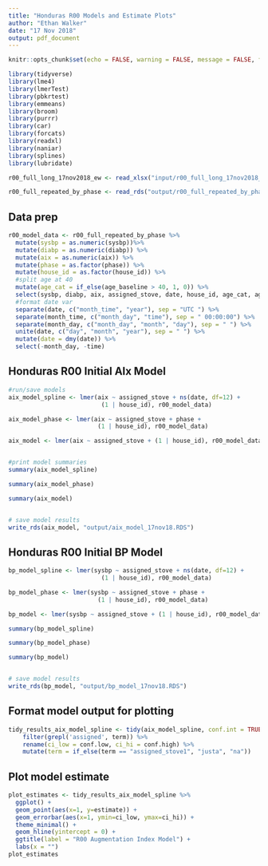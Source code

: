 ```yaml
---
title: "Honduras R00 Models and Estimate Plots"
author: "Ethan Walker"
date: "17 Nov 2018"
output: pdf_document
---
```


```r
knitr::opts_chunk$set(echo = FALSE, warning = FALSE, message = FALSE, fig.width = 10)
```


```r
library(tidyverse)
library(lme4)
library(lmerTest)
library(pbkrtest)
library(emmeans)
library(broom)
library(purrr)
library(car)
library(forcats)
library(readxl)
library(naniar)
library(splines)
library(lubridate)
```

```r
r00_full_long_17nov2018_ew <- read_xlsx("input/r00_full_long_17nov2018_ew.csv")

r00_full_repeated_by_phase <- read_rds("output/r00_full_repeated_by_phase.rds")
```

## Data prep
```r
r00_model_data <- r00_full_repeated_by_phase %>% 
  mutate(sysbp = as.numeric(sysbp))%>% 
  mutate(diabp = as.numeric(diabp)) %>% 
  mutate(aix = as.numeric(aix)) %>% 
  mutate(phase = as.factor(phase)) %>%
  mutate(house_id = as.factor(house_id)) %>%
  #split age at 40
  mutate(age_cat = if_else(age_baseline > 40, 1, 0)) %>% 
  select(sysbp, diabp, aix, assigned_stove, date, house_id, age_cat, age_current, phase) %>% 
  #format date var
  separate(date, c("month_time", "year"), sep = "UTC ") %>%
  separate(month_time, c("month_day", "time"), sep = " 00:00:00") %>%
  separate(month_day, c("month_day", "month", "day"), sep = " ") %>% 
  unite(date, c("day", "month", "year"), sep = " ") %>% 
  mutate(date = dmy(date)) %>% 
  select(-month_day, -time)
```


## Honduras R00 Initial AIx Model ##
```r
#run/save models
aix_model_spline <- lmer(aix ~ assigned_stove + ns(date, df=12) + 
                          (1 | house_id), r00_model_data)

aix_model_phase <- lmer(aix ~ assigned_stove + phase + 
                         (1 | house_id), r00_model_data)

aix_model <- lmer(aix ~ assigned_stove + (1 | house_id), r00_model_data)


#print model summaries
summary(aix_model_spline)

summary(aix_model_phase)

summary(aix_model)


# save model results
write_rds(aix_model, "output/aix_model_17nov18.RDS")
```

## Honduras R00 Initial BP Model ##
```r
bp_model_spline <- lmer(sysbp ~ assigned_stove + ns(date, df=12) + 
                          (1 | house_id), r00_model_data)

bp_model_phase <- lmer(sysbp ~ assigned_stove + phase + 
                         (1 | house_id), r00_model_data)

bp_model <- lmer(sysbp ~ assigned_stove + (1 | house_id), r00_model_data)

summary(bp_model_spline)

summary(bp_model_phase)

summary(bp_model)


# save model results
write_rds(bp_model, "output/bp_model_17nov18.RDS")
```

## Format model output for plotting
```r
tidy_results_aix_model_spline <- tidy(aix_model_spline, conf.int = TRUE) %>% 
    filter(grepl('assigned', term)) %>% 
    rename(ci_low = conf.low, ci_hi = conf.high) %>% 
    mutate(term = if_else(term == "assigned_stove1", "justa", "na"))
```

## Plot model estimate
```r
plot_estimates <- tidy_results_aix_model_spline %>%
  ggplot() +
  geom_point(aes(x=1, y=estimate)) +
  geom_errorbar(aes(x=1, ymin=ci_low, ymax=ci_hi)) +
  theme_minimal() +
  geom_hline(yintercept = 0) +
  ggtitle(label = "R00 Augmentation Index Model") +
  labs(x = "")
plot_estimates
```
